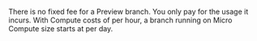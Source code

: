 There is no fixed fee for a Preview branch. You only pay for the usage it incurs. With Compute costs of <Price price="0.01344" /> per hour, a branch running on Micro Compute size starts at <Price price="0.32" /> per day.
